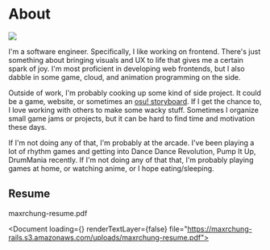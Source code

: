 
# About

<Image src="/about-max.jpg" width={256} borderRadius="100%" />

I'm a software engineer. Specifically, I like working on frontend. There's just
something about bringing visuals and UX to life that gives me a certain spark of
joy. I'm most proficient in developing web frontends, but I also dabble in some
game, cloud, and animation programming on the side.

Outside of work, I'm probably cooking up some kind of side project. It could be
a game, website, or sometimes an [osu!
storyboard](https://maxrchung.com/projects/tegami). If I get the chance to, I
love working with others to make some wacky stuff. Sometimes I organize small
game jams or projects, but it can be hard to find time and motivation these
days.

If I'm not doing any of that, I'm probably at the arcade. I've been playing a
lot of rhythm games and getting into Dance Dance Revolution, Pump It Up,
DrumMania recently. If I'm not doing any of that that, I'm probably playing
games at home, or watching anime, or I hope eating/sleeping.


## Resume

<Pane display="flex" gap={minorScale(1)} alignItems="center">
  <DocumentIcon /> <Link target="_blank" href="https://maxrchung-rails.s3.amazonaws.com/uploads/maxrchung-resume.pdf">maxrchung-resume.pdf</Link>
</Pane>

<Document loading={<Spinner />} renderTextLayer={false} file="https://maxrchung-rails.s3.amazonaws.com/uploads/maxrchung-resume.pdf">
  <Page pageNumber={1} renderTextLayer={false} renderAnnotationLayer={false} />
</Document>